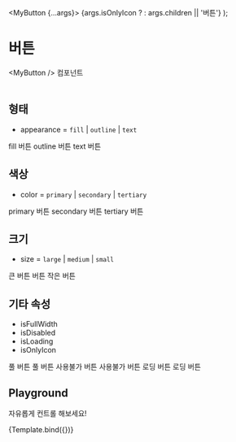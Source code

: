 
<Meta title="Components/MyButton" component={MyButton} />

  <MyButton {...args}>
    {args.isOnlyIcon ? <IconFilter /> : args.children || '버튼'}
  </MyButton>
);

# 버튼

&lt;MyButton /&gt; 컴포넌트<br/><br/>

## 형태

- appearance = `fill` | `outline` | `text`

<Canvas>
  <Story name="Appearance">
    <MyButton appearance="fill">fill 버튼</MyButton>
    <MyButton appearance="outline">outline 버튼</MyButton>
    <MyButton appearance="text">text 버튼</MyButton>
  </Story>
</Canvas>

## 색상

- color = `primary` | `secondary` | `tertiary`

<Canvas>
  <Story name="Color">
    <MyButton color="primary">primary 버튼</MyButton>
    <MyButton color="secondary">secondary 버튼</MyButton>
    <MyButton color="tertiary">tertiary 버튼</MyButton>
  </Story>
</Canvas>

## 크기

- size = `large` | `medium` | `small`

<Canvas>
  <Story name="Size">
    <MyButton size="large">큰 버튼</MyButton>
    <MyButton size="medium">버튼</MyButton>
    <MyButton size="small">작은 버튼</MyButton>
  </Story>
</Canvas>

## 기타 속성

- isFullWidth
- isDisabled
- isLoading
- isOnlyIcon

<Canvas>
  <Story name="Attribute">
    <MyButton color="tertiary" isFullWidth>
      풀 버튼
    </MyButton>
    <MyButton appearance="outline" color="tertiary" isFullWidth>
      풀 버튼
    </MyButton>
    <MyButton isDisabled>사용불가 버튼</MyButton>
    <MyButton appearance="outline" isDisabled>
      사용불가 버튼
    </MyButton>
    <MyButton color="secondary" isLoading>
      로딩 버튼
    </MyButton>
    <MyButton appearance="outline" color="secondary" size="small" isLoading>
      로딩 버튼
    </MyButton>
    <MyButton isOnlyIcon ariaLabel="필터">
      <IconFilter />
    </MyButton>
    <MyButton appearance="outline" size="small" isOnlyIcon ariaLabel="필터">
      <IconFilter />
    </MyButton>
  </Story>
</Canvas>

## Playground

자유롭게 컨트롤 해보세요!

<Canvas>
  <Story
    name="Playground"
    argTypes={{
      onClick: {
        table: {
          disable: true
        }
      },
      className: {
        table: {
          disable: true
        }
      },
      type: {
        table: {
          disable: true
        }
      },
      children: {
        description: '버튼 콘텐츠 (텍스트, 아이콘 등)',
        control: 'text'
      }
    }}
  >
    {Template.bind({})}
  </Story>
</Canvas>

<ArgsTable story="Playground" />
